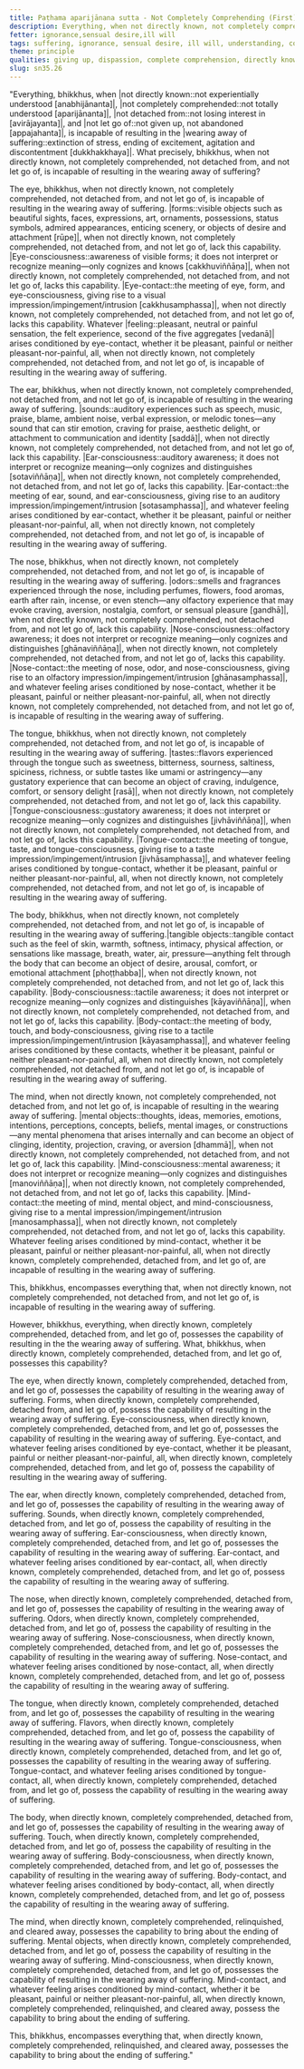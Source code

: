 ```yaml
---
title: Paṭhama aparijānana sutta - Not Completely Comprehending (First)
description: Everything, when not directly known, not completely comprehended, not detached from, and not let go of, is incapable of resulting in the wearing away of suffering.
fetter: ignorance,sensual desire,ill will
tags: suffering, ignorance, sensual desire, ill will, understanding, comprehension, relinquishment, dispassion, sn, sn35-44, sn35, six-sense bases
theme: principle
qualities: giving up, dispassion, complete comprehension, directly knowing
slug: sn35.26
---
```


"Everything, bhikkhus, when |not directly known::not experientially understood [anabhijānanta]|, |not completely comprehended::not totally understood [aparijānanta]|, |not detached from::not losing interest in [avirājayanta]|, and |not let go of::not given up, not abandoned [appajahanta]|, is incapable of resulting in the |wearing away of suffering::extinction of stress, ending of excitement, agitation and discontentment [dukkhakkhaya]|. What precisely, bhikkhus, when not directly known, not completely comprehended, not detached from, and not let go of, is incapable of resulting in the wearing away of suffering?

The eye, bhikkhus, when not directly known, not completely comprehended, not detached from, and not let go of, is incapable of resulting in the wearing away of suffering. |forms::visible objects such as beautiful sights, faces, expressions, art, ornaments, possessions, status symbols, admired appearances, enticing scenery, or objects of desire and attachment [rūpe]|, when not directly known, not completely comprehended, not detached from, and not let go of, lack this capability. |Eye-consciousness::awareness of visible forms; it does not interpret or recognize meaning—only cognizes and knows [cakkhuviññāṇa]|, when not directly known, not completely comprehended, not detached from, and not let go of, lacks this capability. |Eye-contact::the meeting of eye, form, and eye-consciousness, giving rise to a visual impression/impingement/intrusion [cakkhusamphassa]|, when not directly known, not completely comprehended, not detached from, and not let go of, lacks this capability. Whatever |feeling::pleasant, neutral or painful sensation, the felt experience, second of the five aggregates [vedanā]| arises conditioned by eye-contact, whether it be pleasant, painful or neither pleasant-nor-painful, all, when not directly known, not completely comprehended, not detached from, and not let go of, is incapable of resulting in the wearing away of suffering.

The ear, bhikkhus, when not directly known, not completely comprehended, not detached from, and not let go of, is incapable of resulting in the wearing away of suffering. |sounds::auditory experiences such as speech, music, praise, blame, ambient noise, verbal expression, or melodic tones—any sound that can stir emotion, craving for praise, aesthetic delight, or attachment to communication and identity [saddā]|, when not directly known, not completely comprehended, not detached from, and not let go of, lack this capability. |Ear-consciousness::auditory awareness; it does not interpret or recognize meaning—only cognizes and distinguishes [sotaviññāṇa]|, when not directly known, not completely comprehended, not detached from, and not let go of, lacks this capability. |Ear-contact::the meeting of ear, sound, and ear-consciousness, giving rise to an auditory impression/impingement/intrusion [sotasamphassa]|, and whatever feeling arises conditioned by ear-contact, whether it be pleasant, painful or neither pleasant-nor-painful, all, when not directly known, not completely comprehended, not detached from, and not let go of, is incapable of resulting in the wearing away of suffering.

The nose, bhikkhus, when not directly known, not completely comprehended, not detached from, and not let go of, is incapable of resulting in the wearing away of suffering. |odors::smells and fragrances experienced through the nose, including perfumes, flowers, food aromas, earth after rain, incense, or even stench—any olfactory experience that may evoke craving, aversion, nostalgia, comfort, or sensual pleasure [gandhā]|, when not directly known, not completely comprehended, not detached from, and not let go of, lack this capability. |Nose-consciousness::olfactory awareness; it does not interpret or recognize meaning—only cognizes and distinguishes [ghānaviññāṇa]|, when not directly known, not completely comprehended, not detached from, and not let go of, lacks this capability. |Nose-contact::the meeting of nose, odor, and nose-consciousness, giving rise to an olfactory impression/impingement/intrusion [ghānasamphassa]|, and whatever feeling arises conditioned by nose-contact, whether it be pleasant, painful or neither pleasant-nor-painful, all, when not directly known, not completely comprehended, not detached from, and not let go of, is incapable of resulting in the wearing away of suffering.

The tongue, bhikkhus, when not directly known, not completely comprehended, not detached from, and not let go of, is incapable of resulting in the wearing away of suffering. |tastes::flavors experienced through the tongue such as sweetness, bitterness, sourness, saltiness, spiciness, richness, or subtle tastes like umami or astringency—any gustatory experience that can become an object of craving, indulgence, comfort, or sensory delight [rasā]|, when not directly known, not completely comprehended, not detached from, and not let go of, lack this capability. |Tongue-consciousness::gustatory awareness; it does not interpret or recognize meaning—only cognizes and distinguishes [jivhāviññāṇa]|, when not directly known, not completely comprehended, not detached from, and not let go of, lacks this capability. |Tongue-contact::the meeting of tongue, taste, and tongue-consciousness, giving rise to a taste impression/impingement/intrusion [jivhāsamphassa]|, and whatever feeling arises conditioned by tongue-contact, whether it be pleasant, painful or neither pleasant-nor-painful, all, when not directly known, not completely comprehended, not detached from, and not let go of, is incapable of resulting in the wearing away of suffering.

The body, bhikkhus, when not directly known, not completely comprehended, not detached from, and not let go of, is incapable of resulting in the wearing away of suffering.|tangible objects::tangible contact such as the feel of skin, warmth, softness, intimacy, physical affection, or sensations like massage, breath, water, air, pressure—anything felt through the body that can become an object of desire, arousal, comfort, or emotional attachment [phoṭṭhabba]|, when not directly known, not completely comprehended, not detached from, and not let go of, lack this capability. |Body-consciousness::tactile awareness; it does not interpret or recognize meaning—only cognizes and distinguishes [kāyaviññāṇa]|, when not directly known, not completely comprehended, not detached from, and not let go of, lacks this capability. |Body-contact::the meeting of body, touch, and body-consciousness, giving rise to a tactile impression/impingement/intrusion [kāyasamphassa]|, and whatever feeling arises conditioned by these contacts, whether it be pleasant, painful or neither pleasant-nor-painful, all, when not directly known, not completely comprehended, not detached from, and not let go of, is incapable of resulting in the wearing away of suffering.

The mind, when not directly known, not completely comprehended, not detached from, and not let go of, is incapable of resulting in the wearing away of suffering. |mental objects::thoughts, ideas, memories, emotions, intentions, perceptions, concepts, beliefs, mental images, or constructions—any mental phenomena that arises internally and can become an object of clinging, identity, projection, craving, or aversion [dhammā]|, when not directly known, not completely comprehended, not detached from, and not let go of, lack this capability. |Mind-consciousness::mental awareness; it does not interpret or recognize meaning—only cognizes and distinguishes [manoviññāṇa]|, when not directly known, not completely comprehended, not detached from, and not let go of, lacks this capability. |Mind-contact::the meeting of mind, mental object, and mind-consciousness, giving rise to a mental impression/impingement/intrusion [manosamphassa]|, when not directly known, not completely comprehended, not detached from, and not let go of, lacks this capability. Whatever feeling arises conditioned by mind-contact, whether it be pleasant, painful or neither pleasant-nor-painful, all, when not directly known, completely comprehended, detached from, and let go of, are incapable of resulting in the wearing away of suffering.

This, bhikkhus, encompasses everything that, when not directly known, not completely comprehended, not detached from, and not let go of, is incapable of resulting in the wearing away of suffering.

However, bhikkhus, everything, when directly known, completely comprehended, detached from, and let go of, possesses the capability of resulting in the the wearing away of suffering. What, bhikkhus, when directly known, completely comprehended, detached from, and let go of, possesses this capability?

The eye, when directly known, completely comprehended, detached from, and let go of, possesses the capability of resulting in the wearing away of suffering. Forms, when directly known, completely comprehended, detached from, and let go of, possess the capability of resulting in the wearing away of suffering. Eye-consciousness, when directly known, completely comprehended, detached from, and let go of, possesses the capability of resulting in the wearing away of suffering. Eye-contact, and whatever feeling arises conditioned by eye-contact, whether it be pleasant, painful or neither pleasant-nor-painful, all, when directly known, completely comprehended, detached from, and let go of, possess the capability of resulting in the wearing away of suffering.

The ear, when directly known, completely comprehended, detached from, and let go of, possesses the capability of resulting in the wearing away of suffering. Sounds, when directly known, completely comprehended, detached from, and let go of, possess the capability of resulting in the wearing away of suffering. Ear-consciousness, when directly known, completely comprehended, detached from, and let go of, possesses the capability of resulting in the wearing away of suffering. Ear-contact, and whatever feeling arises conditioned by ear-contact, all, when directly known, completely comprehended, detached from, and let go of, possess the capability of resulting in the wearing away of suffering.

The nose, when directly known, completely comprehended, detached from, and let go of, possesses the capability of resulting in the wearing away of suffering. Odors, when directly known, completely comprehended, detached from, and let go of, possess the capability of resulting in the wearing away of suffering. Nose-consciousness, when directly known, completely comprehended, detached from, and let go of, possesses the capability of resulting in the wearing away of suffering. Nose-contact, and whatever feeling arises conditioned by nose-contact, all, when directly known, completely comprehended, detached from, and let go of, possess the capability of resulting in the wearing away of suffering.

The tongue, when directly known, completely comprehended, detached from, and let go of, possesses the capability of resulting in the wearing away of suffering. Flavors, when directly known, completely comprehended, detached from, and let go of, possess the capability of resulting in the wearing away of suffering. Tongue-consciousness, when directly known, completely comprehended, detached from, and let go of, possesses the capability of resulting in the wearing away of suffering. Tongue-contact, and whatever feeling arises conditioned by tongue-contact, all, when directly known, completely comprehended, detached from, and let go of, possess the capability of resulting in the wearing away of suffering.

The body, when directly known, completely comprehended, detached from, and let go of, possesses the capability of resulting in the wearing away of suffering. Touch, when directly known, completely comprehended, detached from, and let go of, possess the capability of resulting in the wearing away of suffering. Body-consciousness, when directly known, completely comprehended, detached from, and let go of, possesses the capability of resulting in the wearing away of suffering. Body-contact, and whatever feeling arises conditioned by body-contact, all, when directly known, completely comprehended, detached from, and let go of, possess the capability of resulting in the wearing away of suffering.

The mind, when directly known, completely comprehended, relinquished, and cleared away, possesses the capability to bring about the ending of suffering. Mental objects, when directly known, completely comprehended, detached from, and let go of, possess the capability of resulting in the wearing away of suffering. Mind-consciousness, when directly known, completely comprehended, detached from, and let go of, possesses the capability of resulting in the wearing away of suffering. Mind-contact, and whatever feeling arises conditioned by mind-contact, whether it be pleasant, painful or neither pleasant-nor-painful, all, when directly known, completely comprehended, relinquished, and cleared away, possess the capability to bring about the ending of suffering.

This, bhikkhus, encompasses everything that, when directly known, completely comprehended, relinquished, and cleared away, possesses the capability to bring about the ending of suffering."
